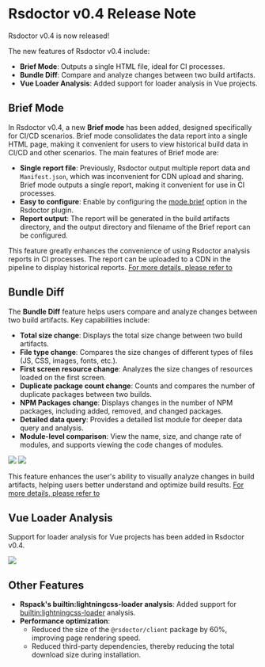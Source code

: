 # Rsdoctor v0.4 Release Note

Rsdoctor v0.4 is now released!

The new features of Rsdoctor v0.4 include:

- **Brief Mode**: Outputs a single HTML file, ideal for CI processes.
- **Bundle Diff**: Compare and analyze changes between two build artifacts.
- **Vue Loader Analysis**: Added support for loader analysis in Vue projects.

## Brief Mode

In Rsdoctor v0.4, a new **Brief mode** has been added, designed specifically for CI/CD scenarios. Brief mode consolidates the data report into a single HTML page, making it convenient for users to view historical build data in CI/CD and other scenarios. The main features of Brief mode are:

- **Single report file**: Previously, Rsdoctor output multiple report data and `Manifest.json`, which was inconvenient for CDN upload and sharing. Brief mode outputs a single report, making it convenient for use in CI processes.
- **Easy to configure**: Enable by configuring the [mode.brief](/config/options/options#mode) option in the Rsdoctor plugin.
- **Report output**: The report will be generated in the build artifacts directory, and the output directory and filename of the Brief report can be configured.

This feature greatly enhances the convenience of using Rsdoctor analysis reports in CI processes. The report can be uploaded to a CDN in the pipeline to display historical reports. [For more details, please refer to](/guide/start/cicd)

## Bundle Diff


<Badge text="Version: 0.4.5" type="warning" />

The **Bundle Diff** feature helps users compare and analyze changes between two build artifacts. Key capabilities include:

- **Total size change**: Displays the total size change between two build artifacts.
- **File type change**: Compares the size changes of different types of files (JS, CSS, images, fonts, etc.).
- **First screen resource change**: Analyzes the size changes of resources loaded on the first screen.
- **Duplicate package count change**: Counts and compares the number of duplicate packages between two builds.
- **NPM Packages change**: Displays changes in the number of NPM packages, including added, removed, and changed packages.
- **Detailed data query**: Provides a detailed list module for deeper data query and analysis.
- **Module-level comparison**: View the name, size, and change rate of modules, and supports viewing the code changes of modules.

<div style={{ display: 'flex', justifyContent: 'space-between' }}>
  <img
    src="https://raw.githubusercontent.com/rspack-contrib/rstack-design-resources/6c20c39a1dd576a513c2a7cb0fb0d2e162f63343/others/assets/rsdoctor/bundle-diff-cards.png"
    style={{ width: '48%' }}
  />
  <img
    src="https://raw.githubusercontent.com/rspack-contrib/rstack-design-resources/632e3087495b569de77a93235196fdacf09627d5/others/assets/rsdoctor/bundle-diff-module-list.png"
    style={{ width: '48%' }}
  />
</div>

This feature enhances the user's ability to visually analyze changes in build artifacts, helping users better understand and optimize build results. [For more details, please refer to](/guide/usage/bundle-diff)

## Vue Loader Analysis

<Badge text="Version: 0.4.5" type="warning" />

Support for loader analysis for Vue projects has been added in Rsdoctor v0.4.

<img src="https://raw.githubusercontent.com/rspack-contrib/rstack-design-resources/d8074588e99dbdcaa278cd1e82f1298663e425db/others/assets/rsdoctor/vue-loader.png" />

## Other Features

- **Rspack's builtin:lightningcss-loader analysis**: Added support for [builtin:lightningcss-loader](https://rspack.dev/guide/features/builtin-lightningcss-loader#builtin-lightningcss-loader) analysis.
- **Performance optimization**:
  - Reduced the size of the `@rsdoctor/client` package by 60%, improving page rendering speed.
  - Reduced third-party dependencies, thereby reducing the total download size during installation.
